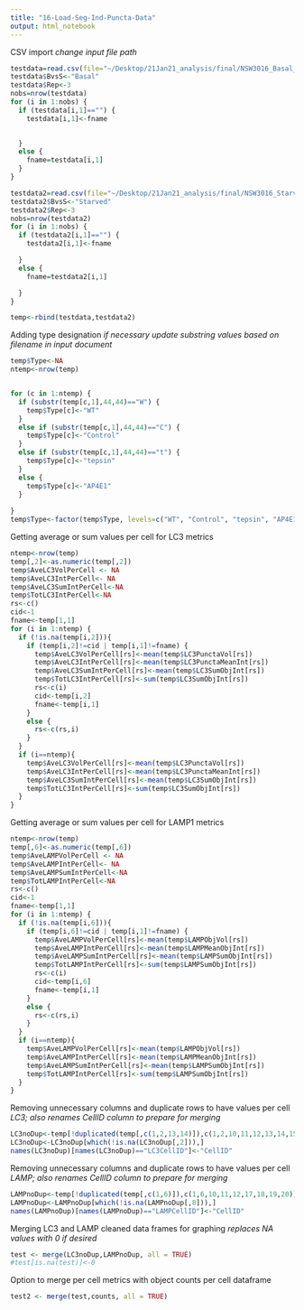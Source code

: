 ```yaml
---
title: "16-Load-Seg-Ind-Puncta-Data"
output: html_notebook
---
```

CSV import
*change input file path*
```r
testdata=read.csv(file="~/Desktop/21Jan21_analysis/final/NSW3016_Basal_Vol-Int_9Feb21.csv",header=TRUE)
testdata$BvsS<-"Basal"
testdata$Rep<-3
nobs=nrow(testdata)
for (i in 1:nobs) {
  if (testdata[i,1]=="") {
    testdata[i,1]<-fname
    

  } 
  else {
    fname=testdata[i,1]
  }
}

testdata2=read.csv(file="~/Desktop/21Jan21_analysis/final/NSW3016_Starved_Vol-Int_9Feb21.csv",header=TRUE)
testdata2$BvsS<-"Starved"
testdata2$Rep<-3
nobs=nrow(testdata2)
for (i in 1:nobs) {
  if (testdata2[i,1]=="") {
    testdata2[i,1]<-fname

  } 
  else {
    fname=testdata2[i,1]

  }
}

temp<-rbind(testdata,testdata2)
```

Adding type designation
*if necessary update substring values based on filename in input document*
```r
temp$Type<-NA
ntemp<-nrow(temp)


for (c in 1:ntemp) {
  if (substr(temp[c,1],44,44)=="W") {
    temp$Type[c]<-"WT"
  }
  else if (substr(temp[c,1],44,44)=="C") {
    temp$Type[c]<-"Control"
  }
  else if (substr(temp[c,1],44,44)=="t") {
    temp$Type[c]<-"tepsin"
  }
  else {
    temp$Type[c]<-"AP4E1"
  }
  
}
temp$Type<-factor(temp$Type, levels=c("WT", "Control", "tepsin", "AP4E1"))
```

Getting average or sum values per cell for LC3 metrics
```r
ntemp<-nrow(temp)
temp[,2]<-as.numeric(temp[,2])
temp$AveLC3VolPerCell <- NA
temp$AveLC3IntPerCell<- NA
temp$AveLC3SumIntPerCell<-NA
temp$TotLC3IntPerCell<-NA
rs<-c()
cid<-1
fname<-temp[1,1]
for (i in 1:ntemp) {
  if (!is.na(temp[i,2])){
    if (temp[i,2]!=cid | temp[i,1]!=fname) {
      temp$AveLC3VolPerCell[rs]<-mean(temp$LC3PunctaVol[rs])
      temp$AveLC3IntPerCell[rs]<-mean(temp$LC3PunctaMeanInt[rs])
      temp$AveLC3SumIntPerCell[rs]<-mean(temp$LC3SumObjInt[rs])
      temp$TotLC3IntPerCell[rs]<-sum(temp$LC3SumObjInt[rs])
      rs<-c(i)
      cid<-temp[i,2]
      fname<-temp[i,1]
    }
    else {
      rs<-c(rs,i)
    }
  }
  if (i==ntemp){
    temp$AveLC3VolPerCell[rs]<-mean(temp$LC3PunctaVol[rs])
    temp$AveLC3IntPerCell[rs]<-mean(temp$LC3PunctaMeanInt[rs])
    temp$AveLC3SumIntPerCell[rs]<-mean(temp$LC3SumObjInt[rs])
    temp$TotLC3IntPerCell[rs]<-sum(temp$LC3SumObjInt[rs])
  }
}
```

Getting average or sum values per cell for LAMP1 metrics
```r
ntemp<-nrow(temp)
temp[,6]<-as.numeric(temp[,6])
temp$AveLAMPVolPerCell <- NA
temp$AveLAMPIntPerCell<- NA
temp$AveLAMPSumIntPerCell<-NA
temp$TotLAMPIntPerCell<-NA
rs<-c()
cid<-1
fname<-temp[1,1]
for (i in 1:ntemp) {
  if (!is.na(temp[i,6])){
    if (temp[i,6]!=cid | temp[i,1]!=fname) {
      temp$AveLAMPVolPerCell[rs]<-mean(temp$LAMPObjVol[rs])
      temp$AveLAMPIntPerCell[rs]<-mean(temp$LAMPMeanObjInt[rs])
      temp$AveLAMPSumIntPerCell[rs]<-mean(temp$LAMPSumObjInt[rs])
      temp$TotLAMPIntPerCell[rs]<-sum(temp$LAMPSumObjInt[rs])
      rs<-c(i)
      cid<-temp[i,6]
      fname<-temp[i,1]
    }
    else {
      rs<-c(rs,i)
    }
  }
  if (i==ntemp){
    temp$AveLAMPVolPerCell[rs]<-mean(temp$LAMPObjVol[rs])
    temp$AveLAMPIntPerCell[rs]<-mean(temp$LAMPMeanObjInt[rs])
    temp$AveLAMPSumIntPerCell[rs]<-mean(temp$LAMPSumObjInt[rs])
    temp$TotLAMPIntPerCell[rs]<-sum(temp$LAMPSumObjInt[rs])
  }
}
```

Removing unnecessary columns and duplicate rows to have values per cell
*LC3; also renames CellID column to prepare for merging*
```r
LC3noDup<-temp[!duplicated(temp[,c(1,2,13,14)]),c(1,2,10,11,12,13,14,15,16)]
LC3noDup<-LC3noDup[which(!is.na(LC3noDup[,2])),]
names(LC3noDup)[names(LC3noDup)=="LC3CellID"]<-"CellID"
```

Removing unnecessary columns and duplicate rows to have values per cell
*LAMP; also renames CellID column to prepare for merging*
```r
LAMPnoDup<-temp[!duplicated(temp[,c(1,6)]),c(1,6,10,11,12,17,18,19,20)]
LAMPnoDup<-LAMPnoDup[which(!is.na(LAMPnoDup[,8])),]
names(LAMPnoDup)[names(LAMPnoDup)=="LAMPCellID"]<-"CellID"
```

Merging LC3 and LAMP cleaned data frames for graphing
*replaces NA values with 0 if desired*
```r
test <- merge(LC3noDup,LAMPnoDup, all = TRUE)
#test[is.na(test)]<-0
```

Option to merge per cell metrics with object counts per cell dataframe
```r
test2 <- merge(test,counts, all = TRUE)
```

